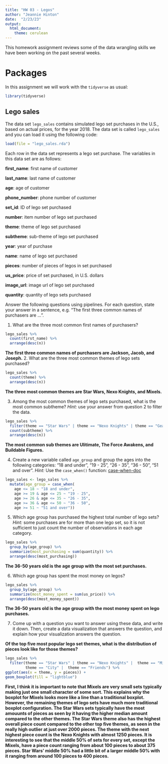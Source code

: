 ---
title: "HW 03 - Legos"
author: "Jeannie Hinton"
date:  "2/23/23"
output: 
  html_document: 
    theme: cerulean
---

This homework assignment reviews some of the data wrangling skills we have been working on the past several weeks.

# Packages

In this assignment we will work with the `tidyverse` as usual:

```{r load-package, message = FALSE}
library(tidyverse)
```

## Lego sales

The data set `lego_sales` contains simulated lego set purchases in the U.S., based on actual prices, for the year 2018. The data set is called `lego_sales` and you can load it using the following code:
```{r load-data}
load(file = "lego_sales.rda")
```
Each row in the data set represents a lego set purchase.  The variables in this data set are as follows:

**first_name**:  first name of customer

**last_name**:  last name of customer

**age**:  age of customer

**phone_number**:  phone number of customer

**set_id**:  ID of lego set purchased

**number**:  item number of lego set purchased

**theme**:  theme of lego set purchased

**subtheme**:  sub-theme of lego set purchased

**year**:  year of purchase

**name**:  name of lego set purchased

**pieces**:  number of pieces of legos in set purchased

**us_price**:  price of set purchased, in U.S. dollars

**image_url**:  image url of lego set purchased

**quantity**:  quantity of lego sets purchased


Answer the following questions using pipelines. For each question, state your answer in a sentence, e.g. "The first three common names of purchasers are ...".

1. What are the three most common first names of purchasers?
```{r common purchasers}
lego_sales %>% 
  count(first_name) %>% 
  arrange(desc(n))
```
**The first three common names of purchasers are Jackson, Jacob, and Joseph.**
2. What are the three most common themes of lego sets purchased?
```{r common themes}
lego_sales %>% 
  count(theme) %>% 
  arrange(desc(n))
```
**The three most common themes are Star Wars, Nexo Knights, and Mixels.**

3. Among the most common themes of lego sets purchased, what is the most common 
subtheme?  *Hint:*  use your answer from question 2 to filter the data.
```{r common sub themes}
lego_sales %>% 
  filter(theme == "Star Wars" | theme == "Nexo Knights" | theme == "Gear") %>% 
  count(subtheme) %>% 
  arrange(desc(n))
```
**The most common sub themes are Ulitimate, The Force Awakens, and Buildable Figures.**

4. Create a new variable called `age_group` and group the ages into the 
following categories: "18 and under", "19 - 25", "26 - 35", "36 - 50", "51 and over".  *Hint:* Use the `case_when()` function: [case-when-doc](https://www.rdocumentation.org/packages/dplyr/versions/0.7.8/topics/case_when)


```{r new age grp var}
lego_sales <- lego_sales %>% 
  mutate(age_group = case_when(
    age <= 18 ~ "18 and under", 
    age >= 19 & age <= 25 ~ "19 - 25", 
    age >= 26 & age <= 35 ~ "26 - 35", 
    age >= 36 & age <= 50 ~ "36 - 50",
    age >= 51 ~ "51 and over"))
```

5. Which age group has purchased the highest total number of lego sets? *Hint:* some purchases are for more than one lego set, so it is not sufficient to just count the number of observations in each age category.
```{r most purchasing age group}
lego_sales %>% 
  group_by(age_group) %>% 
  summarize(most_purchasing = sum(quantity)) %>% 
  arrange(desc(most_purchasing))
```
**The 36-50 years old is the age group with the most set purchases.**

6. Which age group has spent the most money on legos?
```{r most money spent age group}
lego_sales %>% 
  group_by(age_group) %>% 
  summarize(most_money_spent = sum(us_price)) %>% 
  arrange(desc(most_money_spent))
```
**The 36-50 years old is the age group with the most money spent on lego purchases.**

7. Come up with a question you want to answer using these data, and write it down. 
Then, create a data visualization that answers the question, and explain how 
your visualization answers the question.

**Of the top five most popular lego set themes, what is the distribution of pieces look like for those themes?**
```{r}
lego_sales %>%
  filter(theme == "Star Wars" | theme == "Nexo Knights" |  theme == "Mixels" |
         theme == "City" |  theme == "Friends") %>% 
ggplot(aes(x = theme, y = pieces)) +
geom_boxplot(fill = "lightblue")
```
**First, I think it is important to note that Mixels are very small sets typically making just one small character of some sort. This explains why the boxplot for Mixels looks more like a line than a traditional boxplot. However, the remaining themes of lego sets have much more traditional boxplot configuration. The Star Wars sets typically have the most amouunts of pieces as seen by it having the higher median amount compared to the other themes. The Star Wars theme also has the highest overall piece count compared to the other top five themes, as seen in the really high outlier at just over 2000 pieces. The theme with the next highest piece count is the Nexo Knights with almost 1250 pieces. It is interesting to see that the middle 50% of sets for every set, except the Mixels, have a piece count ranging from about 100 pieces to about 375 pieces. Star Wars' middle 50% had a little bit of a larger middle 50% with it ranging from around 100 pieces to 400 pieces.**


